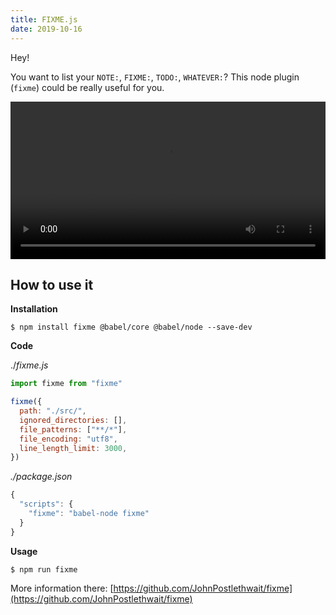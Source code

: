 ```yaml
---
title: FIXME.js
date: 2019-10-16
---
```


Hey!

You want to list your `NOTE:`, `FIXME:`, `TODO:`, `WHATEVER:`? This node plugin (`fixme`) could be really useful for you.

<video style="width: 100%;" src="/files/fixme.js/video.mp4" controls></video>

## How to use it

**Installation**

`$ npm install fixme @babel/core @babel/node --save-dev`

**Code**

./_fixme.js_

```js
import fixme from "fixme"

fixme({
  path: "./src/",
  ignored_directories: [],
  file_patterns: ["**/*"],
  file_encoding: "utf8",
  line_length_limit: 3000,
})
```

_./package.json_

```js
{
  "scripts": {
    "fixme": "babel-node fixme"
  }
}
```

**Usage**

`$ npm run fixme`

More information there: [https://github.com/JohnPostlethwait/fixme](https://github.com/JohnPostlethwait/fixme)
